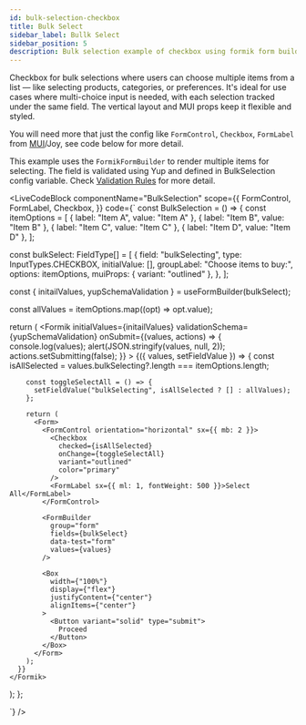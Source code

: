 ```yaml
---
id: bulk-selection-checkbox
title: Bulk Select
sidebar_label: Bullk Select
sidebar_position: 5
description: Bulk selection example of checkbox using formik form builder.
---
```



Checkbox for bulk selections where users can choose multiple items from a list — like selecting products, categories, or preferences. It's ideal for use cases where multi-choice input is needed, with each selection tracked under the same field. The vertical layout and MUI props keep it flexible and styled.

You will need more that just the config like `FormControl`, `Checkbox`, `FormLabel` from [MUI](https://mui.com/joy-ui/react-checkbox/)/Joy, see code below for more detail.

This example uses the `FormikFormBuilder` to render multiple items for selecting.
The field is validated using Yup and defined in BulkSelection config variable. Check [Validation Rules](/docs/getting-started/my-doc-configuration#validation-rules) for more detail.

<LiveCodeBlock
  componentName="BulkSelection"
  scope={{
    FormControl,
    FormLabel,
    Checkbox,
  }}
  code={`
const BulkSelection = () => {
  const itemOptions = [
    { label: "Item A", value: "Item A" },
    { label: "Item B", value: "Item B" },
    { label: "Item C", value: "Item C" },
    { label: "Item D", value: "Item D" },
  ];

  const bulkSelect: FieldType[] = [
    {
      field: "bulkSelecting",
      type: InputTypes.CHECKBOX,
      initialValue: [],
      groupLabel: "Choose items to buy:",
      options: itemOptions,
      muiProps: { variant: "outlined" },
    },
  ];

  const { initailValues, yupSchemaValidation } = useFormBuilder(bulkSelect);

  const allValues = itemOptions.map((opt) => opt.value);

  return (
    <Formik
      initialValues={initailValues}
      validationSchema={yupSchemaValidation}
      onSubmit={(values, actions) => {
        console.log(values);
        alert(JSON.stringify(values, null, 2));
        actions.setSubmitting(false);
      }}
    >
      {({ values, setFieldValue }) => {
        const isAllSelected =
          values.bulkSelecting?.length === itemOptions.length;

        const toggleSelectAll = () => {
          setFieldValue("bulkSelecting", isAllSelected ? [] : allValues);
        };

        return (
          <Form>
            <FormControl orientation="horizontal" sx={{ mb: 2 }}>
              <Checkbox
                checked={isAllSelected}
                onChange={toggleSelectAll}
                variant="outlined"
                color="primary"
              />
              <FormLabel sx={{ ml: 1, fontWeight: 500 }}>Select All</FormLabel>
            </FormControl>

            <FormBuilder
              group="form"
              fields={bulkSelect}
              data-test="form"
              values={values}
            />

            <Box
              width={"100%"}
              display={"flex"}
              justifyContent={"center"}
              alignItems={"center"}
            >
              <Button variant="solid" type="submit">
                Proceed
              </Button>
            </Box>
          </Form>
        );
      }}
    </Formik>
  );
};


  `}
/>


